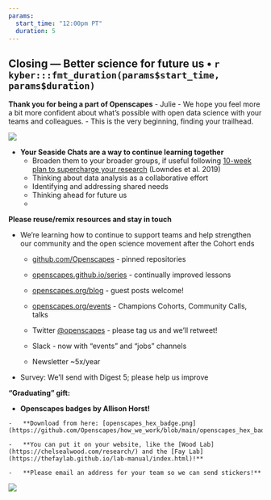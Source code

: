 ```yaml
---
params: 
  start_time: "12:00pm PT"
  duration: 5
---
```


## Closing --- Better science for future us • `r kyber:::fmt_duration(params$start_time, params$duration)`

**Thank you for being a part of Openscapes** - Julie - We hope you feel more a bit more confident about what's possible with open data science with your teams and colleagues. - This is the very beginning, finding your trailhead.

![](openscapes_champions_landscape.png)

-   **Your Seaside Chats are a way to continue learning together**
    -   Broaden them to your broader groups, if useful following [10-week plan to supercharge your research](https://www.nature.com/articles/d41586-019-03335-4) (Lowndes et al. 2019)
    -   Thinking about data analysis as a collaborative effort
    -   Identifying and addressing shared needs
    -   Thinking ahead for future us
    -   

**Please reuse/remix resources and stay in touch**

-   We're learning how to continue to support teams and help strengthen our community and the open science movement after the Cohort ends

    -   [github.com/Openscapes](https://github.com/Openscapes) - pinned repositories

    -   [openscapes.github.io/series](https://openscapes.github.io/series/) - continually improved lessons 

    -   [openscapes.org/blog](https://www.openscapes.org/blog/) - guest posts welcome!

    -   [openscapes.org/events](https://openscapes.org/events) - Champions Cohorts, Community Calls, talks 

    -   Twitter [\@openscapes](https://twitter.com/openscapes) - please tag us and we'll retweet!

    -   Slack - now with "events" and "jobs" channels

    -   Newsletter \~5x/year

-   Survey: We'll send with Digest 5; please help us improve

**"Graduating" gift:**

  -   **Openscapes badges by Allison Horst!**

    -   **Download from here: [openscapes_hex_badge.png](https://github.com/Openscapes/how_we_work/blob/main/openscapes_hex_badge.png)**

    -   **You can put it on your website, like the [Wood Lab](https://chelsealwood.com/research/) and the [Fay Lab](https://thefaylab.github.io/lab-manual/index.html)!**

    -   **Please email an address for your team so we can send stickers!**

![](khora-laptop-sleep.png)
